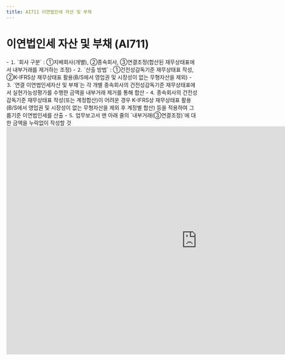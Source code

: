 ```yaml
---
title: AI711 이연법인세 자산 및 부채
---
```

# 이연법인세 자산 및 부채 (AI711)

<Accordion multiple activeIndex={[]}>
<AccordionTab header="[작성 요령]">
- ⒈ `회사 구분` : ①지배회사(개별), ②종속회사, ③연결조정(합산된 재무상태표에서 내부거래를 제거하는 조정)
- ⒉ `산출 방법` : ①건전성감독기준 재무상태표 작성, ②K-IFRS상 재무상태표 활용(B/S에서 영업권 및 시장성이 없는 무형자산을 제외)
- ⒊ `연결 이연법인세자산 및 부채`는 각 개별 종속회사의 건전성감독기준 재무상태표에서 실현가능성평가를 수행한 금액을 내부거래 제거를 통해 합산
- ⒋ 종속회사의 건전성감독기준 재무상태표 작성(또는 계정합산)이 어려운 경우 K-IFRS상 재무상태표 활용(B/S에서 영업권 및 시장성이 없는 무형자산을 제외 후 계정별 합산) 등을 적용하여 그룹기준 이연법인세를 산출
- ⒌ 업무보고서 맨 아래 줄의 `내부거래(③연결조정)`에 대한 금액을 누락없이 작성할 것
</AccordionTab>
</Accordion>

<br/>

<iframe width="1000" height="600" frameBorder="0" scrolling="no"
src="https://onedrive.live.com/embed?resid=AB5F66CE0CF8D024%2116554&authkey=%21ACzRWZavyE-79hc&em=2
&AllowTyping=True
&wdAllowInteractivity=False&ActiveCell='1-13'!D11&Item='1-13'!A7:H55
&wdHideGridlines=True
&wdDownloadButton=False
&waccluster=PSG3">
</iframe>
